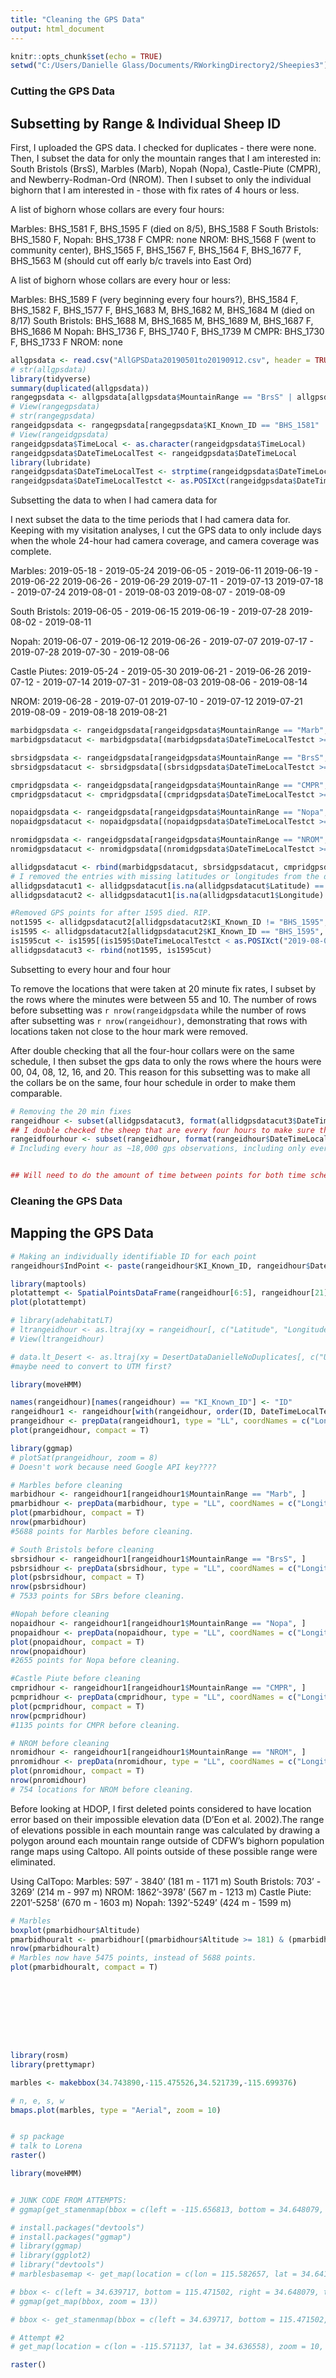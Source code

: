```yaml
---
title: "Cleaning the GPS Data"
output: html_document
---
```


```r
knitr::opts_chunk$set(echo = TRUE)
setwd("C:/Users/Danielle Glass/Documents/RWorkingDirectory2/Sheepies3")
```

### Cutting the GPS Data

## Subsetting by Range & Individual Sheep ID

First, I uploaded the GPS data. I checked for duplicates - there were none. Then, I subset the data for only the mountain ranges that I am interested in: South Bristols (BrsS), Marbles (Marb), Nopah (Nopa), Castle-Piute (CMPR), and Newberry-Rodman-Ord (NROM). Then I subset to only the individual bighorn that I am interested in - those with fix rates of 4 hours or less.

A list of bighorn whose collars are every four hours:

Marbles: BHS_1581 F, BHS_1595 F (died on 8/5), BHS_1588 F
South Bristols: BHS_1580 F, 
Nopah: BHS_1738 F
CMPR: none
NROM: BHS_1568 F (went to community center), BHS_1565 F, BHS_1567 F, BHS_1564 F, BHS_1677 F, BHS_1563 M (should cut off early b/c travels into East Ord)


A list of bighorn whose collars are every hour or less:

Marbles: BHS_1589 F (very beginning every four hours?), BHS_1584 F, BHS_1582 F, BHS_1577 F, BHS_1683 M, BHS_1682 M, BHS_1684 M (died on 8/17)
South Bristols: BHS_1688 M, BHS_1685 M, BHS_1689 M, BHS_1687 F, BHS_1686 M
Nopah: BHS_1736 F, BHS_1740 F, BHS_1739 M
CMPR: BHS_1730 F, BHS_1733 F
NROM: none

```r
allgpsdata <- read.csv("AllGPSData20190501to20190912.csv", header = TRUE, sep = ",")
# str(allgpsdata)
library(tidyverse)
summary(duplicated(allgpsdata))
rangegpsdata <- allgpsdata[allgpsdata$MountainRange == "BrsS" | allgpsdata$MountainRange == "Marb" | allgpsdata$MountainRange == "Nopa" | allgpsdata$MountainRange == "CMPR" | allgpsdata$MountainRange == "NROM", ]
# View(rangegpsdata)
# str(rangegpsdata)
rangeidgpsdata <- rangegpsdata[rangegpsdata$KI_Known_ID == "BHS_1581" | rangegpsdata$KI_Known_ID == "BHS_1595" | rangegpsdata$KI_Known_ID == "BHS_1588" | rangegpsdata$KI_Known_ID == "BHS_1580" | rangegpsdata$KI_Known_ID == "BHS_1738" | rangegpsdata$KI_Known_ID == "BHS_1568" | rangegpsdata$KI_Known_ID == "BHS_1565" | rangegpsdata$KI_Known_ID == "BHS_1567" | rangegpsdata$KI_Known_ID == "BHS_1564" | rangegpsdata$KI_Known_ID == "BHS_1677" | rangegpsdata$KI_Known_ID == "BHS_1563" | rangegpsdata$KI_Known_ID == "BHS_1589" | rangegpsdata$KI_Known_ID == "BHS_1584" | rangegpsdata$KI_Known_ID == "BHS_1582" | rangegpsdata$KI_Known_ID == "BHS_1577" | rangegpsdata$KI_Known_ID == "BHS_1683" | rangegpsdata$KI_Known_ID == "BHS_1682" | rangegpsdata$KI_Known_ID == "BHS_1684" | rangegpsdata$KI_Known_ID == "BHS_1688" | rangegpsdata$KI_Known_ID == "BHS_1685" | rangegpsdata$KI_Known_ID == "BHS_1689" | rangegpsdata$KI_Known_ID == "BHS_1687" | rangegpsdata$KI_Known_ID == "BHS_1686" | rangegpsdata$KI_Known_ID == "BHS_1736" | rangegpsdata$KI_Known_ID == "BHS_1740" | rangegpsdata$KI_Known_ID == "BHS_1739" | rangegpsdata$KI_Known_ID == "BHS_1730" | rangegpsdata$KI_Known_ID == "BHS_1733", ]
# View(rangeidgpsdata)
rangeidgpsdata$TimeLocal <- as.character(rangeidgpsdata$TimeLocal)
rangeidgpsdata$DateTimeLocalTest <- rangeidgpsdata$DateTimeLocal
library(lubridate)
rangeidgpsdata$DateTimeLocalTest <- strptime(rangeidgpsdata$DateTimeLocalTest, "%m/%d/%Y %H:%M")
rangeidgpsdata$DateTimeLocalTestct <- as.POSIXct(rangeidgpsdata$DateTimeLocalTest, tz = "America/Los_Angeles", format = "%m/%d/%Y %H:%M")

```
Subsetting the data to when I had camera data for

I next subset the data to the time periods that I had camera data for. Keeping with my visitation analyses, I cut the GPS data to only include days when the whole 24-hour had camera coverage, and camera coverage was complete.

Marbles:
2019-05-18 - 2019-05-24
2019-06-05 - 2019-06-11
2019-06-19 - 2019-06-22
2019-06-26 - 2019-06-29
2019-07-11 - 2019-07-13
2019-07-18 - 2019-07-24
2019-08-01 - 2019-08-03
2019-08-07 - 2019-08-09

South Bristols:
2019-06-05 - 2019-06-15
2019-06-19 - 2019-07-28
2019-08-02 - 2019-08-11

Nopah:
2019-06-07 - 2019-06-12
2019-06-26 - 2019-07-07
2019-07-17 - 2019-07-28
2019-07-30 - 2019-08-06

Castle Piutes:
2019-05-24 - 2019-05-30
2019-06-21 - 2019-06-26
2019-07-12 - 2019-07-14
2019-07-31 - 2019-08-03
2019-08-06 - 2019-08-14

NROM:
2019-06-28 - 2019-07-01
2019-07-10 - 2019-07-12
2019-07-21
2019-08-09 - 2019-08-18
2019-08-21

```r
marbidgpsdata <- rangeidgpsdata[rangeidgpsdata$MountainRange == "Marb", ]
marbidgpsdatacut <- marbidgpsdata[(marbidgpsdata$DateTimeLocalTestct >= as.POSIXct("2019-05-18 00:00:00") & marbidgpsdata$DateTimeLocalTestct <= as.POSIXct("2019-05-24 23:59:59")) | (marbidgpsdata$DateTimeLocalTestct >= as.POSIXct("2019-06-05 00:00:00") & marbidgpsdata$DateTimeLocalTestct <= as.POSIXct("2019-06-11 23:59:59")) | (marbidgpsdata$DateTimeLocalTestct >= as.POSIXct("2019-06-19 00:00:00") & marbidgpsdata$DateTimeLocalTestct <= as.POSIXct("2019-06-22 23:59:59")) | (marbidgpsdata$DateTimeLocalTestct >= as.POSIXct("2019-06-26 00:00:00") & marbidgpsdata$DateTimeLocalTestct <= as.POSIXct("2019-06-29 23:59:59")) | (marbidgpsdata$DateTimeLocalTestct >= as.POSIXct("2019-07-11 00:00:00") & marbidgpsdata$DateTimeLocalTestct <= as.POSIXct("2019-07-13 23:59:59")) | (marbidgpsdata$DateTimeLocalTestct >= as.POSIXct("2019-07-18 00:00:00") & marbidgpsdata$DateTimeLocalTestct <= as.POSIXct("2019-07-24 23:59:59")) | (marbidgpsdata$DateTimeLocalTestct >= as.POSIXct("2019-08-01 00:00:00") & marbidgpsdata$DateTimeLocalTestct <= as.POSIXct("2019-08-03 23:59:59")) | (marbidgpsdata$DateTimeLocalTestct >= as.POSIXct("2019-08-07 00:00:00") & marbidgpsdata$DateTimeLocalTestct <= as.POSIXct("2019-08-09 23:59:59")), ]

sbrsidgpsdata <- rangeidgpsdata[rangeidgpsdata$MountainRange == "BrsS", ]
sbrsidgpsdatacut <- sbrsidgpsdata[(sbrsidgpsdata$DateTimeLocalTestct >= as.POSIXct("2019-06-05 00:00:00") & sbrsidgpsdata$DateTimeLocalTestct <= as.POSIXct("2019-06-15 23:59:59")) | (sbrsidgpsdata$DateTimeLocalTestct >= as.POSIXct("2019-06-19 00:00:00") & sbrsidgpsdata$DateTimeLocalTestct <= as.POSIXct("2019-07-28 23:59:59")) | (sbrsidgpsdata$DateTimeLocalTestct >= as.POSIXct("2019-08-02 00:00:00") & sbrsidgpsdata$DateTimeLocalTestct <= as.POSIXct("2019-08-11 23:59:59")), ]

cmpridgpsdata <- rangeidgpsdata[rangeidgpsdata$MountainRange == "CMPR", ]
cmpridgpsdatacut <- cmpridgpsdata[(cmpridgpsdata$DateTimeLocalTestct >= as.POSIXct("2019-05-24 00:00:00") & cmpridgpsdata$DateTimeLocalTestct <= as.POSIXct("2019-05-30 23:59:59")) | (cmpridgpsdata$DateTimeLocalTestct >= as.POSIXct("2019-06-21 00:00:00") & cmpridgpsdata$DateTimeLocalTestct <= as.POSIXct("2019-06-26 23:59:59")) | (cmpridgpsdata$DateTimeLocalTestct >= as.POSIXct("2019-07-12 00:00:00") & cmpridgpsdata$DateTimeLocalTestct <= as.POSIXct("2019-07-14 23:59:59")) | (cmpridgpsdata$DateTimeLocalTestct >= as.POSIXct("2019-07-31 00:00:00") & cmpridgpsdata$DateTimeLocalTestct <= as.POSIXct("2019-08-03 23:59:59")) | (cmpridgpsdata$DateTimeLocalTestct >= as.POSIXct("2019-08-06 00:00:00") & cmpridgpsdata$DateTimeLocalTestct <= as.POSIXct("2019-08-14 23:59:59")), ]

nopaidgpsdata <- rangeidgpsdata[rangeidgpsdata$MountainRange == "Nopa", ]
nopaidgpsdatacut <- nopaidgpsdata[(nopaidgpsdata$DateTimeLocalTestct >= as.POSIXct("2019-06-07 00:00:00") & nopaidgpsdata$DateTimeLocalTestct <= as.POSIXct("2019-06-12 23:59:59")) | (nopaidgpsdata$DateTimeLocalTestct >= as.POSIXct("2019-06-26 00:00:00") & nopaidgpsdata$DateTimeLocalTestct <= as.POSIXct("2019-07-07 23:59:59")) | (nopaidgpsdata$DateTimeLocalTestct >= as.POSIXct("2019-07-17 00:00:00") & nopaidgpsdata$DateTimeLocalTestct <= as.POSIXct("2019-07-28 23:59:59")) | (nopaidgpsdata$DateTimeLocalTestct >= as.POSIXct("2019-07-30 00:00:00") & nopaidgpsdata$DateTimeLocalTestct <= as.POSIXct("2019-08-06 23:59:59")), ]

nromidgpsdata <- rangeidgpsdata[rangeidgpsdata$MountainRange == "NROM", ]
nromidgpsdatacut <- nromidgpsdata[(nromidgpsdata$DateTimeLocalTestct >= as.POSIXct("2019-06-28 00:00:00") & nromidgpsdata$DateTimeLocalTestct <= as.POSIXct("2019-07-01 23:59:59")) | (nromidgpsdata$DateTimeLocalTestct >= as.POSIXct("2019-07-10 00:00:00") & nromidgpsdata$DateTimeLocalTestct <= as.POSIXct("2019-07-12 23:59:59")) | (nromidgpsdata$DateTimeLocalTestct >= as.POSIXct("2019-07-21 00:00:00") & nromidgpsdata$DateTimeLocalTestct <= as.POSIXct("2019-07-21 23:59:59")) | (nromidgpsdata$DateTimeLocalTestct >= as.POSIXct("2019-08-09 00:00:00") & nromidgpsdata$DateTimeLocalTestct <= as.POSIXct("2019-08-18 23:59:59")) | (nromidgpsdata$DateTimeLocalTestct >= as.POSIXct("2019-08-21 00:00:00") & nromidgpsdata$DateTimeLocalTestct <= as.POSIXct("2019-08-21 23:59:59")), ]

allidgpsdatacut <- rbind(marbidgpsdatacut, sbrsidgpsdatacut, cmpridgpsdatacut, nopaidgpsdatacut, nromidgpsdatacut)
# I removed the entries with missing latitudes or longitudes from the dataset.
allidgpsdatacut1 <- allidgpsdatacut[is.na(allidgpsdatacut$Latitude) == FALSE, ]
allidgpsdatacut2 <- allidgpsdatacut1[is.na(allidgpsdatacut1$Longitude) == FALSE, ]

#Removed GPS points for after 1595 died. RIP.
not1595 <- allidgpsdatacut2[allidgpsdatacut2$KI_Known_ID != "BHS_1595", ]
is1595 <- allidgpsdatacut2[allidgpsdatacut2$KI_Known_ID == "BHS_1595", ]
is1595cut <- is1595[(is1595$DateTimeLocalTestct < as.POSIXct("2019-08-05 00:00:00")), ]
allidgpsdatacut3 <- rbind(not1595, is1595cut)

```

Subsetting to every hour and four hour

To remove the locations that were taken at 20 minute fix rates, I subset by the rows where the minutes were between 55 and 10. The number of rows before subsetting was `r nrow(rangeidgpsdata` while the number of rows after subsetting was `r nrow(rangeidhour)`, demonstrating that rows with locations taken not close to the hour mark were removed. 

After double checking that all the four-hour collars were on the same schedule, I then subset the gps data to only the rows where the hours were 00, 04, 08, 12, 16, and 20. This reason for this subsetting was to make all the collars be on the same, four hour schedule in order to make them comparable.

```r

# Removing the 20 min fixes
rangeidhour <- subset(allidgpsdatacut3, format(allidgpsdatacut3$DateTimeLocalTest, "%M") %in% c('00', '01', '02', '03', '04', '05', '06', '07', '08', '09', '10', '55', '56', '57', '58', '59', '54', '53', '52', '51', '50'))
## I double checked the sheep that are every four hours to make sure that they are on a 0-4-8-12-16-20-24 schedule. They are all.
rangeidfourhour <- subset(rangeidhour, format(rangeidhour$DateTimeLocalTest, "%H") %in% c('00', '04', '08', '12', '16', '20', '24'))
# Including every hour as ~18,000 gps observations, including only every four hour as ~6,000 observations. Both include 28 individual sheep. 


## Will need to do the amount of time between points for both time schedules before doing any of my 4 gps movement types.


```

### Cleaning the GPS Data

## Mapping the GPS Data

```r
# Making an individually identifiable ID for each point
rangeidhour$IndPoint <- paste(rangeidhour$KI_Known_ID, rangeidhour$DateTimeLocalTestct)

library(maptools)
plotattempt <- SpatialPointsDataFrame(rangeidhour[6:5], rangeidhour[21])
plot(plotattempt)

# library(adehabitatLT)
# ltrangeidhour <- as.ltraj(xy = rangeidhour[, c("Latitude", "Longitude")], date = rangeidhour$DateTimeLocalTestct, id = rangeidhour$IndPoint)
# View(ltrangeidhour)

# data.lt_Desert <- as.ltraj(xy = DesertDataDanielleNoDuplicates[, c("UTME", "UTMN")], date = DesertDataDanielleNoDuplicates$DateTimeC, id = DesertDataDanielleNoDuplicates$ID)
#maybe need to convert to UTM first?

library(moveHMM)

names(rangeidhour)[names(rangeidhour) == "KI_Known_ID"] <- "ID"
rangeidhour1 <- rangeidhour[with(rangeidhour, order(ID, DateTimeLocalTestct)), ]
prangeidhour <- prepData(rangeidhour1, type = "LL", coordNames = c("Longitude", "Latitude"))
plot(prangeidhour, compact = T)

library(ggmap)
# plotSat(prangeidhour, zoom = 8)
# Doesn't work because need Google API key????

# Marbles before cleaning
marbidhour <- rangeidhour1[rangeidhour1$MountainRange == "Marb", ]
pmarbidhour <- prepData(marbidhour, type = "LL", coordNames = c("Longitude", "Latitude"))
plot(pmarbidhour, compact = T)
nrow(pmarbidhour)
#5688 points for Marbles before cleaning.

# South Bristols before cleaning
sbrsidhour <- rangeidhour1[rangeidhour1$MountainRange == "BrsS", ]
psbrsidhour <- prepData(sbrsidhour, type = "LL", coordNames = c("Longitude", "Latitude"))
plot(psbrsidhour, compact = T)
nrow(psbrsidhour)
# 7533 points for SBrs before cleaning.

#Nopah before cleaning
nopaidhour <- rangeidhour1[rangeidhour1$MountainRange == "Nopa", ]
pnopaidhour <- prepData(nopaidhour, type = "LL", coordNames = c("Longitude", "Latitude"))
plot(pnopaidhour, compact = T)
nrow(pnopaidhour)
#2655 points for Nopa before cleaning.

#Castle Piute before cleaning
cmpridhour <- rangeidhour1[rangeidhour1$MountainRange == "CMPR", ]
pcmpridhour <- prepData(cmpridhour, type = "LL", coordNames = c("Longitude", "Latitude"))
plot(pcmpridhour, compact = T)
nrow(pcmpridhour)
#1135 points for CMPR before cleaning.

# NROM before cleaning
nromidhour <- rangeidhour1[rangeidhour1$MountainRange == "NROM", ]
pnromidhour <- prepData(nromidhour, type = "LL", coordNames = c("Longitude", "Latitude"))
plot(pnromidhour, compact = T)
nrow(pnromidhour)
# 754 locations for NROM before cleaning.

```
Before looking at HDOP, I first deleted points considered to have location error based on their impossible elevation data (D'Eon et al. 2002).The range of elevations possible in each mountain range was calculated by drawing a polygon around each mountain range outside of CDFW's bighorn population range maps using Caltopo. All points outside of these possible range were eliminated.

Using CalTopo: 
Marbles: 597' - 3840' (181 m - 1171 m)
South Bristols: 703' - 3269' (214 m - 997 m)
NROM: 1862'-3978' (567 m - 1213 m)
Castle Piute: 2201'-5258' (670 m - 1603 m)
Nopah: 1392'-5249' (424 m - 1599 m)

```r
# Marbles
boxplot(pmarbidhour$Altitude)
pmarbidhouralt <- pmarbidhour[(pmarbidhour$Altitude >= 181) & (pmarbidhour$Altitude <= 1171), ]
nrow(pmarbidhouralt)
# Marbles now have 5475 points, instead of 5688 points.
plot(pmarbidhouralt, compact = T)









library(rosm)
library(prettymapr)

marbles <- makebbox(34.743890,-115.475526,34.521739,-115.699376)

# n, e, s, w
bmaps.plot(marbles, type = "Aerial", zoom = 10)


# sp package
# talk to Lorena
raster()

library(moveHMM)


# JUNK CODE FROM ATTEMPTS:
# ggmap(get_stamenmap(bbox = c(left = -115.656813, bottom = 34.648079, right = -115.471502, top = 34.639717), maptype = "terrain", crop = FALSE, zoom = 12))

# install.packages("devtools")
# install.packages("ggmap")
# library(ggmap)
# library(ggplot2)
# library("devtools")
# marblesbasemap <- get_map(location = c(lon = 115.582657, lat = 34.641645), zoom = 11, maptype = 'hybrid', source = 'stamen') 

# bbox <- c(left = 34.639717, bottom = 115.471502, right = 34.648079, top = 115.656813)
# ggmap(get_map(bbox, zoom = 13))

# bbox <- get_stamenmap(bbox = c(left = 34.639717, bottom = 115.471502, right = 34.648079, top = 115.656813), maptype = "terrain", crop = FALSE, zoom = 10)

# Attempt #2
# get_map(location = c(lon = -115.571137, lat = 34.636558), zoom = 10, scale = "auto", maptype = "terrain", source = "google")

```



```r

raster()
```

